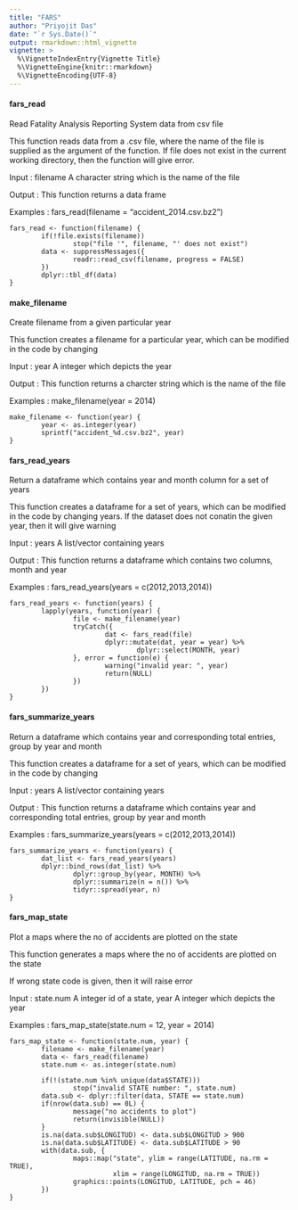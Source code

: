 ---
title: "FARS"
author: "Priyojit Das"
date: "`r Sys.Date()`"
output: rmarkdown::html_vignette
vignette: >
  %\VignetteIndexEntry{Vignette Title}
  %\VignetteEngine{knitr::rmarkdown}
  %\VignetteEncoding{UTF-8}
---
#### fars_read

Read Fatality Analysis Reporting System data from csv file
 
This function reads data from a .csv file, where the name of the file is supplied as the argument of the function.
If file does not exist in the current working directory, then the function will give error.

Input : filename A character string which is the name of the file

Output : This function returns a data frame

Examples : 
fars_read(filename = "accident_2014.csv.bz2")
```
fars_read <- function(filename) {
        if(!file.exists(filename))
                stop("file '", filename, "' does not exist")
        data <- suppressMessages({
                readr::read_csv(filename, progress = FALSE)
        })
        dplyr::tbl_df(data)
}
```
#### make_filename

Create filename from a given particular year
 
This function creates a filename for a particular year, which can be modified in
the code by changing \code{year}
 
Input : year A integer which depicts the year
 
Output : This function returns a charcter string which is the name of the file
 
Examples : 
make_filename(year = 2014)
```
make_filename <- function(year) {
        year <- as.integer(year)
        sprintf("accident_%d.csv.bz2", year)
}
```
#### fars_read_years

Return a dataframe which contains year and month column for a set of years
 
This function creates a dataframe for a set of years, which can be modified in
the code by changing years.
If the dataset does not conatin the given year, then it will give warning
 
Input : years A list/vector containing years
 
Output : This function returns a dataframe which contains two columns, month and year
 
Examples : 
fars_read_years(years = c(2012,2013,2014))
```
fars_read_years <- function(years) {
        lapply(years, function(year) {
                file <- make_filename(year)
                tryCatch({
                        dat <- fars_read(file)
                        dplyr::mutate(dat, year = year) %>% 
                                dplyr::select(MONTH, year)
                }, error = function(e) {
                        warning("invalid year: ", year)
                        return(NULL)
                })
        })
}
```
#### fars_summarize_years

Return a dataframe which contains year and corresponding total entries, group by year and month
 
This function creates a dataframe for a set of years, which can be modified in
the code by changing \code{year}
 
Input : years A list/vector containing years
 
Output : This function returns a dataframe which contains year and corresponding 
total entries, group by year and month
 
Examples : 
fars_summarize_years(years = c(2012,2013,2014))
```
fars_summarize_years <- function(years) {
        dat_list <- fars_read_years(years)
        dplyr::bind_rows(dat_list) %>% 
                dplyr::group_by(year, MONTH) %>% 
                dplyr::summarize(n = n()) %>%
                tidyr::spread(year, n)
}
```
#### fars_map_state

Plot a maps where the no of accidents are plotted on the state
 
This function generates a maps where the no of accidents are plotted on the 
state\code{year}

If wrong state code is given, then it will raise error
 
Input : state.num A integer id of a state, year A integer which depicts the year
 
Examples : 
fars_map_state(state.num = 12, year = 2014)
```
fars_map_state <- function(state.num, year) {
        filename <- make_filename(year)
        data <- fars_read(filename)
        state.num <- as.integer(state.num)

        if(!(state.num %in% unique(data$STATE)))
                stop("invalid STATE number: ", state.num)
        data.sub <- dplyr::filter(data, STATE == state.num)
        if(nrow(data.sub) == 0L) {
                message("no accidents to plot")
                return(invisible(NULL))
        }
        is.na(data.sub$LONGITUD) <- data.sub$LONGITUD > 900
        is.na(data.sub$LATITUDE) <- data.sub$LATITUDE > 90
        with(data.sub, {
                maps::map("state", ylim = range(LATITUDE, na.rm = TRUE),
                          xlim = range(LONGITUD, na.rm = TRUE))
                graphics::points(LONGITUD, LATITUDE, pch = 46)
        })
}
```
